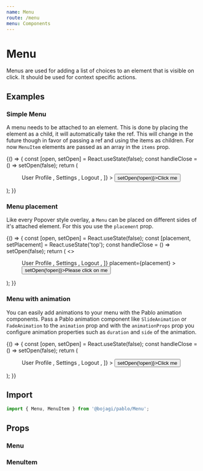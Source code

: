 ```yaml
---
name: Menu
route: /menu
menu: Components
---
```



# Menu

Menus are used for adding a list of choices to an element that is visible on click.  It should be used for
context specific actions.

## Examples

### Simple Menu

A menu needs to be attached to an element. This is done by placing the element as a child, 
it will automatically take the ref. This will change in the future though in favor of passing a ref
and using the items as children. For now `MenuItem` elements are passed as an array in the `items` prop.

<Playground>
  {() => {
    const [open, setOpen] = React.useState(false);
    const handleClose = () => setOpen(false);
    return (
      <Menu
      open={open}
      offset={-5}
      onClose={handleClose}
      items={[
        <MenuItem key="1" onClick={handleClose}>
          User Profile
        </MenuItem>,
        <MenuItem key="2" onClick={handleClose}>
          Settings
        </MenuItem>,
        <MenuItem key="3" onClick={handleClose}>
          Logout
        </MenuItem>,
      ]}
    >
      <Button onClick={() => setOpen(!open)}>Click me</Button>
    </Menu>
    );
  }}
</Playground>

### Menu placement

Like every Popover style overlay, a `Menu` can be placed on different sides of it's attached element.
For this you use the `placement` prop.

<Playground>
  {() => {
    const [open, setOpen] = React.useState(false);
    const [placement, setPlacement] = React.useState('top');
    const handleClose = () => setOpen(false);
    return (
      <>
        <Menu
          open={open}
          offset={-5}
          onClose={handleClose}
          items={[
            <MenuItem key="1" onClick={handleClose}>
              User Profile
            </MenuItem>,
            <MenuItem key="2" onClick={handleClose}>
              Settings
            </MenuItem>,
            <MenuItem key="3" onClick={handleClose}>
              Logout
            </MenuItem>,
          ]}
          placement={placement}
        >
          <Button onClick={() => setOpen(!open)}>Please click on me</Button>
        </Menu>
        <RadioGroup size="small" my={4} value={placement} onChange={setPlacement}>
          <Radio value="top" label="top" />
          <Radio value="top-start" label="top-start" />
          <Radio value="top-end" label="top-end" />
          <Radio value="right" label="right" />
          <Radio value="right-start" label="right-start" />
          <Radio value="right-end" label="right-end" />
          <Radio value="bottom" label="bottom" />
          <Radio value="bottom-start" label="bottom-start" />
          <Radio value="bottom-end" label="bottom-end" />
          <Radio value="left" label="left" />
          <Radio value="left-start" label="left-start" />
          <Radio value="left-end" label="left-end" />
        </RadioGroup>
      </>
    );
  }}
</Playground>

### Menu with animation

You can easily add animations to your menu with the Pablo animation components. Pass a Pablo animation
component like `SlideAnimation` or `FadeAnimation` to the `animation` prop and with the `animationProps`
prop you configure animation properties such as `duration` and `side` of the animation.

<Playground>
  {() => {
    const [open, setOpen] = React.useState(false);
    const handleClose = () => setOpen(false);
    return (
      <Menu
      open={open}
      offset={-5}
      animation={SlideAnimation}
      animationProps={{
        duration: 150,
        side: 'bottom',
      }}
      onClose={handleClose}
      items={[
        <MenuItem key="1" onClick={handleClose}>
          User Profile
        </MenuItem>,
        <MenuItem key="2" onClick={handleClose}>
          Settings
        </MenuItem>,
        <MenuItem key="3" onClick={handleClose}>
          Logout
        </MenuItem>,
      ]}
    >
      <Button onClick={() => setOpen(!open)}>Click me</Button>
    </Menu>
    );
  }}
</Playground>

## Import

```js
import { Menu, MenuItem } from '@bojagi/pablo/Menu';
```

## Props

### Menu
<Props of={Menu} />

### MenuItem
<Props of={MenuItem} />
